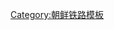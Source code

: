 {{鐵道路線|
| 模板名稱 = 內土線
| 名稱 = [[內土線]]（已废止）
| 代表色 = blue
| 背景顏色 = #ffffff
| 車站列表 = [[花山站 (黃海南道)|花山]] - [[內土站|內土]]}}<noinclude>
[[Category:朝鲜铁路模板]]

</noinclude>